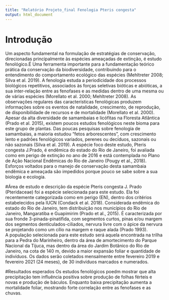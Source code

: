 ```yaml
---
title: "Relatório Projeto_final Fenologia Pteris congesta"
output: html_document
---
```


# Introdução
Um aspecto fundamental na formulação de estratégias de conservação, direcionadas principalmente às espécies ameaçadas de extinção, é estudo fenológico.É Uma ferramenta importante para a fundamentação teórico prática da conservação da biodiversidade, contribuindo para o entendimento do comportamento ecológico das espécies (Mehltreter 2008; Silva et al. 2019). A fenologia estuda a periodicidade dos processos biológicos repetitivos, associados às forças seletivas bióticas e abióticas, a sua inter-relação entre as fenofases e as medidas dentro de uma mesma ou de várias espécies (Morellato et al. 2000; Mehltreter 2008). As observações regulares das características fenológicas produzem informações sobre os eventos de natalidade, crescimento, de reprodução, de disponibilidade de recursos e de mortalidade  (Morellato et al. 2000). Apesar da alta diversidade de samambaias e licófitas na Floresta Atlântica (Prado et al. 2015), existem poucos estudos fenológicos neste bioma para este grupo de plantas. Das poucas pesquisas sobre fenologia de samambaias, a maioria estudou “fetos arborescentes”, com crescimento lento e padrões fenológicos variados, perenes ou decíduos, sazonais ou não sazonais (Silva et al. 2019).
A espécie foco deste estudo, Pteris congesta J.Prado, é endêmica do estado do Rio de Janeiro, foi avaliada como em perigo de extinção no ano de 2016 e está contemplada no Plano de Ação Nacional Endêmicas do Rio de Janeiro (Pougy et al., 2018). Esforços voltados para o manejo de conservação desta samambaia endêmica e ameaçada são impedidos porque pouco se sabe sobre a sua biologia e ecologia. 

#Área de estudo e descrição da espécie
Pteris congesta J. Prado (Pteridaceae) foi a espécie selecionada para este estudo. Ela foi recentemente categorizada como em perigo (EN), dentro dos critérios estabelecidos pela IUCN (Condack et al. 2018). Considerada endêmica do estado do Rio de Janeiro, tem distribuição nos municípios do Rio de Janeiro, Mangaratiba e Guapimirim (Prado et al., 2015). É caracterizada por sua fronde 3-pinada-pinatífida, com segmentos curtos, pinas e/ou margem dos segmentos denticulados-ciliados, nervura livre com o ápice da nervura se projetando como um cílio na margem e raque alada (Prado 1993).  
A população selecionada para este estudo será aquela encontrada na trilha para a Pedra do Marinheiro, dentro da área de amortecimento do Parque Nacional da Tijuca, mas dentro da área do Jardim Botânico do Rio de Janeiro, na cota de 140 m, devido a maior expansão foliar e quantidade de indivíduos. Os dados serão coletados mensalmente entre fevereiro 2019 e fevereiro 2021 (24 meses), de 30 indivíduos marcados e numerados. 

#Resultados esperados
Os estudos fenológicos poedm mostrar que alta precipitação tem influência positiva sobre produção de folhas férteis e novas e produção de báculos. Enquanto baixa precipitação aumenta a mortalidade foliar, mostrando forte correlação entre as fenofases e as chuvas. 
